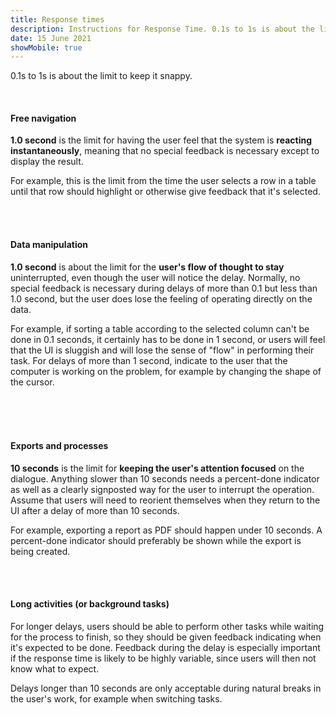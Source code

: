 ```yaml
---
title: Response times
description: Instructions for Response Time. 0.1s to 1s is about the limit to keep it snappy.
date: 15 June 2021
showMobile: true
---
```


0.1s to 1s is about the limit to keep it snappy.

<br />

#### Free navigation

**1.0 second** is the limit for having the user feel that the system is **reacting instantaneously**, meaning that no special feedback is necessary except to display the result.

For example, this is the limit from the time the user selects a row in a table until that row should highlight or otherwise give feedback that it's selected.

<Card shadow='none'>
  <Table
    showMenu={false}
    separator={true}
    data={[
      {
        good: '[0, 100ms]',
        needs_improvement: '(100ms, 300ms]',
        poor: 'over 300ms',
      },
    ]}
    schema={[
      {
        name: 'good',
        displayName: 'Good',
        width: '33%',
        sorting: false,
        separator: true,
      },
      {
        name: 'needs_improvement',
        displayName: 'Needs Improvement',
        width: '33%',
        sorting: false,
        cellType: 'WITH_META_LIST',
        separator: true,
      },
      {
        name: 'poor',
        displayName: 'Poor',
        width: '33%',
        sorting: false,
        separator: true,
      },
    ]}
    withHeader={false}
  />
</Card>

<br />
<br />

#### Data manipulation

**1.0 second** is about the limit for the **user's flow of thought
to stay** uninterrupted, even though the user will notice the delay.
Normally, no special feedback is necessary during delays of more
than 0.1 but less than 1.0 second, but the user does lose the
feeling of operating directly on the data.

For example, if sorting a table according to the selected column can't be done in 0.1 seconds, it certainly has to be done in 1 second, or users will feel that the UI is sluggish and will lose the sense of "flow" in performing their task. For delays of more than 1 second, indicate to the user that the computer is working on the problem, for example by changing the shape of the cursor.

<Card shadow='none'>
  <Table
    showMenu={false}
    separator={true}
    data={[
      {
        good: '[0, 100ms]',
        needs_improvement: '(100ms, 300ms]',
        poor: 'over 300ms',
      },
    ]}
    schema={[
      {
        name: 'good',
        displayName: 'Good',
        width: '33%',
        sorting: false,
        separator: true,
      },
      {
        name: 'needs_improvement',
        displayName: 'Needs Improvement',
        width: '33%',
        sorting: false,
        separator: true,
      },
      {
        name: 'poor',
        displayName: 'Poor',
        width: '33%',
        sorting: false,
        separator: true,
      },
    ]}
    withHeader={false}
  />
</Card>

<br />
<br />

#### Exports and processes

**10 seconds** is the limit for **keeping the user's attention focused** on the dialogue. Anything slower than 10 seconds needs a percent-done indicator as well as a clearly signposted way for the user to interrupt the operation. Assume that users will need to reorient themselves when they return to the UI after a delay of more than 10 seconds.

For example, exporting a report as PDF should happen under 10 seconds. A percent-done indicator should preferably be shown while the export is being created.

<br />
<br />

#### Long activities (or background tasks)

For longer delays, users should be able to perform other tasks while waiting for the process to finish, so they should be given feedback indicating when it's expected to be done. Feedback during the delay is especially important if the response time is likely to be highly variable, since users will then not know what to expect.

Delays longer than 10 seconds are only acceptable during natural breaks in the user's work, for example when switching tasks.

